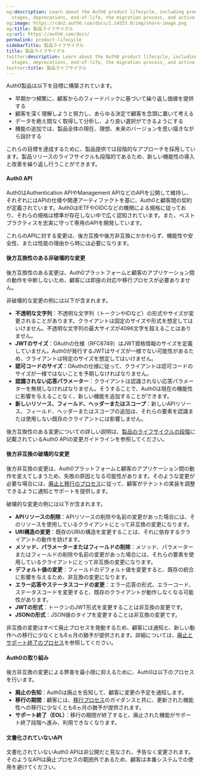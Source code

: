```yaml
---
og:description: Learn about the Auth0 product lifecycle, including product release
  stages, deprecations, end-of-life, the migration process, and active migrations.
og:image: https://cdn2.auth0.com/docs/1.14553.0/img/share-image.png
og:title: 製品ライフサイクル
og:url: https://auth0.com/docs/
permalink: product-lifecycle
sidebarTitle: 製品ライフサイクル
title: 製品ライフサイクル
twitter:description: Learn about the Auth0 product lifecycle, including product release
  stages, deprecations, end-of-life, the migration process, and active migrations.
twitter:title: 製品ライフサイクル
---
```


Auth0製品は以下を目標に構築されています。

* 早期かつ頻繁に、顧客からのフィードバックに基づいて繰り返し価値を提供する
* 顧客を深く理解しようと努力し、あらゆる決定で顧客を念頭に置いて考える
* データを絶え間なく取得して分析し、より良い選択ができるようにする
* 機能の追加では、製品全体の現在、理想、未来のバージョンを思い描きながら設計する

これらの目標を達成するために、製品提供では段階的なアプローチを採用しています。製品リリースのライフサイクルも段階的であるため、新しい機能性の導入と改善を繰り返し行うことができます。





#### Auth0 API

Auth0はAuthentication APIやManagement APIなどのAPIを公開して維持し、それぞれにはAPIの仕様や関連アーティファクトを基に、Auth0と顧客間の契約が定義されています。Auth0はIETFやOIDCなどの機関による規格に従っており、それらの規格は標準が存在しない中で広く認知されています。また、ベストプラクティスを忠実に守って専用のAPIを開発しています。

これらのAPIに対する変更は、後方互換や後方非互換にかかわらず、機能性や安全性、または性能の理由から時には必要になります。

#### **後方互換性のある非破壊的な変更**

後方互換性のある変更は、Auth0プラットフォームと顧客のアプリケーション間の動作を中断しないため、顧客には即座の対応や移行プロセスが必要ありません。

非破壊的な変更の例には以下が含まれます。

* **不透明な文字列**：不透明な文字列（トークンやIDなど）の形式やサイズが変更されることがあります。クライアントは固定のサイズや形式を想定してはいけません。不透明な文字列の最大サイズが4096文字を超えることはありません。
* **JWTのサイズ**：OAuthの仕様（RFC6749）はJWT資格情報のサイズを定義していません。Auth0が発行するJWTはサイズが一様でない可能性があるため、クライアントは特定のサイズを想定してはいけません。
* **認可コードのサイズ**：OAuthの仕様に従って、クライアントは認可コードのサイズが一様ではないことを予期しなければなりません。
* **認識されない応答パラメーター**：クライアントは認識されない応答パラメーターを無視しなければなりません。そうすることで、Auth0は現在の機能性に影響を与えることなく、新しい機能を追加することができます。
* **新しいリソース、フィールド、ヘッダーまたはスコープ**：新しいAPIリソース、フィールド、ヘッダーまたはスコープの追加は、それらの要素を認識または使用しない既存のクライアントには影響しません。

後方互換性のある変更についての詳しい説明は、[製品のライフサイクルの段階](/product-lifecycle/product-release-stages)に記載されているAuth0 APIの変更ガイドラインを参照してください。

#### **後方非互換の破壊的な変更**

後方非互換の変更は、Auth0プラットフォームと顧客のアプリケーション間の動作を変えてしまうため、失敗の原因となる可能性があります。そのような変更が必要な場合には、[廃止と移行のプロセス](/product-lifecycle/deprecations-and-migrations)に従って、顧客がテナントの実装を調整できるように通知とサポートを提供します。

破壊的な変更の例には以下が含まれます。

* **APIリソースの削除**：APIリソースの削除や名前の変更があった場合には、そのリソースを使用しているクライアントにとって非互換の変更になります。
* **URI構造の変更**：既存のURIの構造を変更することは、それに依存するクライアントの動作を妨げます。
* **メソッド、パラメーターまたはフィールドの削除**：メソッド、パラメーターまたはフィールドの削除や名前の変更があった場合には、それらの要素を使用しているクライアントにとって非互換の変更になります。
* **デフォルト値の変更**：フィールドのデフォルト値を変更すると、既存の統合に影響を与えるため、非互換の変更になります。
* **エラー応答やステータスコードの変更**：エラー応答の形式、エラーコード、ステータスコードを変更すると、既存のクライアントが動作しなくなる可能性があります。
* **JWTの形式**：トークンのJWT形式を変更することは非互換の変更です。
* **JSONの形式**：JSON値のタイプを変更することは非互換の変更です。

非互換の変更はすべて廃止プロセスを発動するため、顧客には通知と、新しい動作への移行に少なくとも6ヵ月の猶予が提供されます。詳細については、[廃止とサポート終了のプロセス](/product-lifecycle/deprecations-and-migrations)を参照してください。

#### **Auth0の取り組み**

後方非互換の変更による弊害を最小限に抑えるために、Auth0は以下のプロセスを行います。

* **廃止の告知**：Auth0は廃止を告知して、顧客に変更の予定を通知します。
* **移行の期間**：顧客には、[移行プロセス](/product-lifecycle/migration-process)のガイダンスと共に、更新された機能性への移行に少なくとも6ヵ月の猶予が提供されます。
* **サポート終了（EOL）**：移行の期間が終了すると、廃止された機能がサポート終了段階へ進み、利用できなくなります。

#### **文書化されていないAPI**

文書化されていないAuth0 APIは非公開だと見なされ、予告なく変更されます。そのようなAPIは廃止プロセスの範囲外であるため、顧客は本番システムでの使用を避けてください。